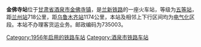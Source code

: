 {{Infobox China railway station 
 |车站名称=金佛寺站
 |车站位置=[[甘肃省|甘肃省]][[酒泉市|酒泉市]][[金佛寺镇|金佛寺镇]]
 |归属=[[兰州铁路局|兰州铁路局]] 
 |线路=[[兰新铁路|兰新铁路]] 
 |车站等级=[[五等站_(中国)|五等站]] 
}}
'''金佛寺站'''位于[[甘肃省|甘肃省]][[酒泉市|酒泉市]][[金佛寺镇|金佛寺镇]]，是[[兰新铁路|兰新铁路]]的一座火车站，等级为[[五等站_(中国)|五等站]]，距[[兰州站|兰州站]]718公里，距[[乌鲁木齐站|乌鲁木齐站]]1174公里，本站及相邻上下行区间均为[[电气化|电气化]]区段。本站不办理客货运业务。邮政编码为735003。

{{Start rail box|[[中国铁路|中国铁路]]}} 
{{s-inop|[[上河清站|上河清]]}} 
{{s-line|[[兰新铁路|兰新铁路]]}} 
{{s-inop|[[红山堡站|红山堡]]}} 
{{End box}} 
 
{{兰新铁路}} 
[[Category:1956年启用的铁路车站|Category:1956年启用的铁路车站]] 
[[Category:酒泉市铁路车站|Category:酒泉市铁路车站]]